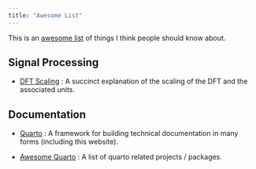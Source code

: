 ```yaml
---
title: "Awesome List"
---
```


This is an [awesome list](https://github.com/topics/awesome-list) of things I think people should know about.

## Signal Processing

- [DFT Scaling](https://appliedacousticschalmers.github.io/scaling-of-the-dft/AES2020_eBrief/) :
    A succinct explanation of the scaling of the DFT and the associated units.

## Documentation

- [Quarto](https://quarto.org/) : A framework for building technical documentation in many forms (including this website).

- [Awesome Quarto](https://github.com/mcanouil/awesome-quarto) : A list of quarto related projects / packages.
